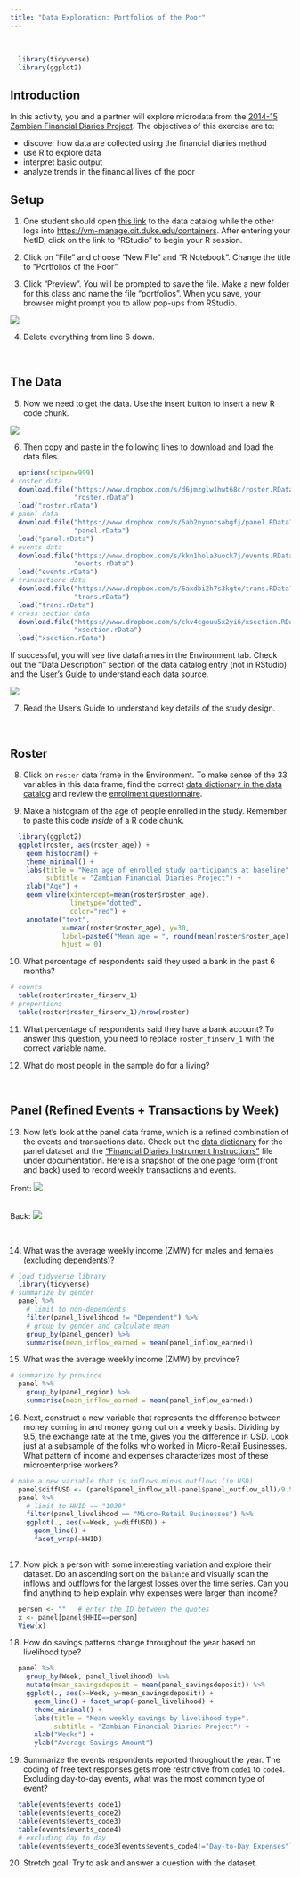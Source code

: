 ```yaml
---
title: "Data Exploration: Portfolios of the Poor"
---
```

<br>

```r
  library(tidyverse)
  library(ggplot2)
```


## Introduction

In this activity, you and a partner will explore microdata from the [2014-15 Zambian Financial Diaries Project](https://www.datafirst.uct.ac.za/dataportal/index.php/catalog/602). The objectives of this exercise are to:

* discover how data are collected using the financial diaries method
* use R to explore data
* interpret basic output
* analyze trends in the financial lives of the poor

## Setup

1. One student should open [this link](https://www.datafirst.uct.ac.za/dataportal/index.php/catalog/602) to the data catalog while the other logs into [https://vm-manage.oit.duke.edu/containers](https://vm-manage.oit.duke.edu/containers). After entering your NetID, click on the link to "RStudio" to begin your R session.

2. Click on "File" and choose "New File" and "R Notebook". Change the title to "Portfolios of the Poor".

3. Click "Preview". You will be prompted to save the file. Make a new folder for this class and name the file "portfolios". When you save, your browser might prompt you to allow pop-ups from RStudio.

![](img/pp_save.png)

4. Delete everything from line 6 down. 

<br>

## The Data

5. Now we need to get the data. Use the insert button to insert a new R code chunk.

![](img/chunk.png)

6. Then copy and paste in the following lines to download and load the data files.

```r
  options(scipen=999)
# roster data
  download.file("https://www.dropbox.com/s/d6jmzglw1hwt68c/roster.RData?dl=1",
                "roster.rData")
  load("roster.rData")
# panel data
  download.file("https://www.dropbox.com/s/6ab2nyuotsabgfj/panel.RData?dl=1",
                "panel.rData")
  load("panel.rData")
# events data
  download.file("https://www.dropbox.com/s/kkn1hola3uock7j/events.RData?dl=1",
                "events.rData")
  load("events.rData")
# transactions data
  download.file("https://www.dropbox.com/s/6axdbi2h7s3kgto/trans.RData?dl=1",
                "trans.rData")
  load("trans.rData")
# cross section data
  download.file("https://www.dropbox.com/s/ckv4cgouu5x2yi6/xsection.RData?dl=1",
                "xsection.rData")
  load("xsection.rData")
```

If successful, you will see five dataframes in the Environment tab. Check out the "Data Description" section of the data catalog entry (not in RStudio) and the [User's Guide](https://www.datafirst.uct.ac.za/dataportal/index.php/catalog/602/download/8847) to understand each data source. 

![](img/pp_env.png)

7. Read the User's Guide to understand key details of the study design.

<br>

## Roster

8. Click on `roster` data frame in the Environment. To make sense of the 33 variables in this data frame, find the correct [data dictionary in the data catalog](https://www.datafirst.uct.ac.za/dataportal/index.php/catalog/602/data_dictionary) and review the [enrollment questionnaire](https://www.datafirst.uct.ac.za/dataportal/index.php/catalog/602/related_materials).

9. Make a histogram of the age of people enrolled in the study. Remember to paste this code *inside* of a R code chunk.

```r
  library(ggplot2)
  ggplot(roster, aes(roster_age)) +
    geom_histogram() +
    theme_minimal() +
    labs(title = "Mean age of enrolled study participants at baseline", 
         subtitle = "Zambian Financial Diaries Project") +
    xlab("Age") +
    geom_vline(xintercept=mean(roster$roster_age),
               linetype="dotted",
               color="red") +
    annotate("text",
             x=mean(roster$roster_age), y=30,
             label=paste0("Mean age = ", round(mean(roster$roster_age), 1)),
             hjust = 0)
```

10. What percentage of respondents said they used a bank in the past 6 months?

```r
# counts
  table(roster$roster_finserv_1)
# proportions
  table(roster$roster_finserv_1)/nrow(roster)
```

11. What percentage of respondents said they have a bank account? To answer this question, you need to replace `roster_finserv_1` with the correct variable name.

12. What do most people in the sample do for a living?

<br>

## Panel (Refined Events + Transactions by Week)

13. Now let's look at the panel data frame, which is a refined combination of the events and transactions data.  Check out the [data dictionary](https://www.datafirst.uct.ac.za/dataportal/index.php/catalog/602/data-dictionary) for the panel dataset and the ["Financial Diaries Instrument Instructions"](https://www.datafirst.uct.ac.za/dataportal/index.php/catalog/602/download/8845) file under documentation. Here is a snapshot of the one page form (front and back) used to record weekly transactions and events.

Front:
![](img/pp_form1.png)

<br>
Back:
![](img/pp_form2.png)

<br>

14. What was the average weekly income (ZMW) for males and females (excluding dependents)?

```r
# load tidyverse library
  library(tidyverse)
# summarize by gender 
  panel %>%
    # limit to non-dependents
    filter(panel_livelihood != "Dependent") %>%
    # group by gender and calculate mean
    group_by(panel_gender) %>%
    summarise(mean_inflow_earned = mean(panel_inflow_earned))
```

15. What was the average weekly income (ZMW) by province?

```r
# summarize by province  
  panel %>%
    group_by(panel_region) %>%
    summarise(mean_inflow_earned = mean(panel_inflow_earned))
```

16. Next, construct a new variable that represents the difference between money coming in and money going out on a weekly basis. Dividing by 9.5, the exchange rate at the time, gives you the difference in USD. Look just at a subsample of the folks who worked in Micro-Retail Businesses. What pattern of income and expenses characterizes most of these microenterprise workers?

```r
# make a new variable that is inflows minus outflows (in USD)
  panel$diffUSD <- (panel$panel_inflow_all-panel$panel_outflow_all)/9.5
  panel %>%
    # limit to HHID == "1039"
    filter(panel_livelihood == "Micro-Retail Businesses") %>%
    ggplot(., aes(x=Week, y=diffUSD)) +
      geom_line() +
      facet_wrap(~HHID)
  
```

17. Now pick a person with some interesting variation and explore their dataset. Do an ascending sort on the `balance` and visually scan the inflows and outflows for the largest losses over the time series. Can you find anything to help explain why expenses were larger than income?

```r
  person <- ""   # enter the ID between the quotes
  x <- panel[panel$HHID==person]
  View(x)

```

18. How do savings patterns change throughout the year based on livelihood type?

```r
  panel %>% 
    group_by(Week, panel_livelihood) %>%
    mutate(mean_savingsdeposit = mean(panel_savingsdeposit)) %>%
    ggplot(., aes(x=Week, y=mean_savingsdeposit)) +
      geom_line() + facet_wrap(~panel_livelihood) +
      theme_minimal() +
      labs(title = "Mean weekly savings by livelihood type", 
           subtitle = "Zambian Financial Diaries Project") +
      xlab("Weeks") +
      ylab("Average Savings Amount")
```

19. Summarize the events respondents reported throughout the year. The coding of free text responses gets more restrictive from `code1` to `code4`. Excluding day-to-day events, what was the most common type of event?

```r
  table(events$events_code1)
  table(events$events_code2)
  table(events$events_code3)
  table(events$events_code4)
  # excluding day to day 
  table(events$events_code3[events$events_code4!="Day-to-Day Expenses"])
```

20. Stretch goal: Try to ask and answer a question with the dataset.

